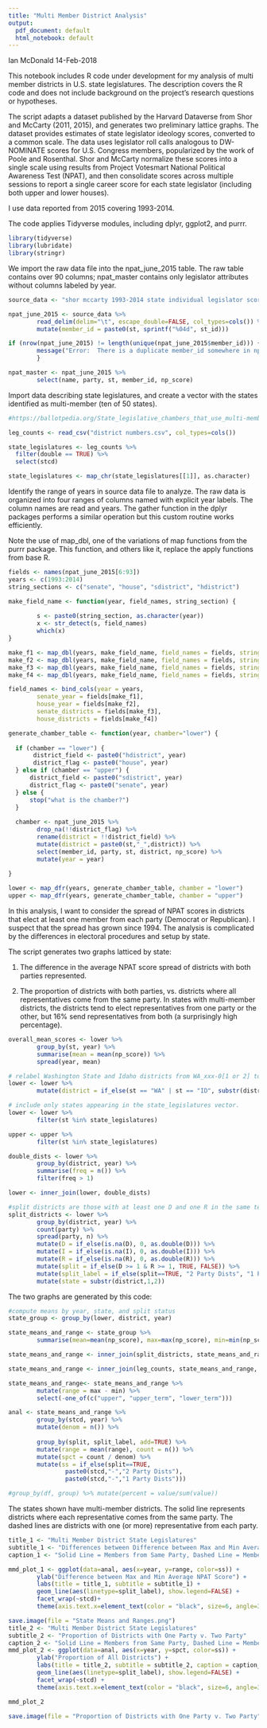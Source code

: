 ```yaml
---
title: "Multi Member District Analysis"
output:
  pdf_document: default
  html_notebook: default
---
```

Ian McDonald
14-Feb-2018

This notebook includes R code under development for my analysis of multi member districts in U.S. state legislatures.  The description covers the R code and does not include background on the project's research questions or hypotheses.

The script adapts a dataset published by the Harvard Dataverse from Shor and McCarty (2011, 2015), and generates two preliminary lattice graphs. The dataset provides estimates of state legislator ideology scores, converted to a common scale.  The data uses legislator roll calls analogous to DW-NOMINATE scores for U.S. Congress members, popularized by the work of Poole and Rosenthal. Shor and McCarty normalize these scores into a single scale using results from Project Votesmart National Political Awareness Test (NPAT), and then consolidate scores across multiple sessions to report a single career score for each state legislator (including both upper and lower houses).

I use data reported from 2015 covering 1993-2014.  

The code applies Tidyverse modules, including dplyr, ggplot2, and purrr.  

```r
library(tidyverse)
library(lubridate)
library(stringr)
```

We import the raw data file into the npat_june_2015 table.  The raw table contains over 90 columns; npat_master contains only legislator attributes without columns labeled by year.

```r
source_data <- "shor mccarty 1993-2014 state individual legislator scores public June 2015.tab" ##

npat_june_2015 <- source_data %>% 
        read_delim(delim="\t", escape_double=FALSE, col_types=cols()) %>% 
        mutate(member_id = paste0(st, sprintf("%04d", st_id)))

if (nrow(npat_june_2015) != length(unique(npat_june_2015$member_id))) {
        message("Error:  There is a duplicate member_id somewhere in npat_june_2015")
        }

npat_master <- npat_june_2015 %>% 
        select(name, party, st, member_id, np_score)

```

Import data describing state legislatures, and create a vector with the states identified as multi-member (ten of 50 states).
```r
#https://ballotpedia.org/State_legislative_chambers_that_use_multi-member_districts

leg_counts <- read_csv("district numbers.csv", col_types=cols())

state_legislatures <- leg_counts %>% 
  filter(double == TRUE) %>%  
  select(stcd) 

state_legislatures <- map_chr(state_legislatures[[1]], as.character) 

```

Identify the range of years in source data file to analyze.  The raw data is organized into four ranges of columns named with explicit year labels.  The column names are read and years.  The gather function in the dplyr packages performs a similar operation but this custom routine works efficiently.

Note the use of map_dbl, one of the variations of map functions from the purrr package.  This function, and others like it, replace the apply functions from base R.

```r
fields <- names(npat_june_2015[6:93])
years <- c(1993:2014)
string_sections <- c("senate", "house", "sdistrict", "hdistrict")

make_field_name <- function(year, field_names, string_section) {
        
        s <- paste0(string_section, as.character(year))
        x <- str_detect(s, field_names)
        which(x)
}

make_f1 <- map_dbl(years, make_field_name, field_names = fields, string_section = "sdistrict")
make_f2 <- map_dbl(years, make_field_name, field_names = fields, string_section = "hdistrict")
make_f3 <- map_dbl(years, make_field_name, field_names = fields, string_section = "senate")
make_f4 <- map_dbl(years, make_field_name, field_names = fields, string_section = "house")

field_names <- bind_cols(year = years, 
        senate_year = fields[make_f1], 
        house_year = fields[make_f2], 
        senate_districts = fields[make_f3], 
        house_districts = fields[make_f4])
```



```r
generate_chamber_table <- function(year, chamber="lower") {
  
  if (chamber == "lower") {
       district_field <- paste0("hdistrict", year)
       district_flag <- paste0("house", year)
  } else if (chamber == "upper") {
      district_field <- paste0("sdistrict", year)
      district_flag <- paste0("senate", year)
  } else {
      stop("what is the chamber?")
  }
        
  chamber <- npat_june_2015 %>% 
        drop_na(!!district_flag) %>% 
        rename(district = !!district_field) %>% 
        mutate(district = paste0(st,"_",district)) %>% 
        select(member_id, party, st, district, np_score) %>% 
        mutate(year = year)
                                                             
}

lower <- map_dfr(years, generate_chamber_table, chamber = "lower")
upper <- map_dfr(years, generate_chamber_table, chamber = "upper")

```

In this analysis, I want to consider the spread of NPAT scores in districts that elect at least one member from each party (Democrat or Republican).  I suspect that the spread has grown since 1994.  The analysis is complicated by the differences in electoral procedures and setup by state.

The script generates two graphs latticed by state:

1.  The difference in the average NPAT score spread of districts with both parties represented.

2.  The proportion of districts with both parties, vs. districts where all representatives come from the same party.  In states with multi-member districts, the districts tend to elect representatives from one party or the other, but 16% send representatives from both (a surprisingly high percentage).

```r
overall_mean_scores <- lower %>% 
        group_by(st, year) %>% 
        summarise(mean = mean(np_score)) %>% 
        spread(year, mean)

# relabel Washington State and Idaho districts from WA_xxx-0[1 or 2] to WA_xxx
lower <- lower %>% 
        mutate(district = if_else(st == "WA" | st == "ID", substr(district, 1, 6), district))

# include only states appearing in the state_legislatures vector.
lower <- lower %>% 
        filter(st %in% state_legislatures)

upper <- upper %>% 
        filter(st %in% state_legislatures)

double_dists <- lower %>% 
        group_by(district, year) %>% 
        summarise(freq = n()) %>% 
        filter(freq > 1)

lower <- inner_join(lower, double_dists)

#split districts are those with at least one D and one R in the same term
split_districts <- lower %>% 
        group_by(district, year) %>% 
        count(party) %>% 
        spread(party, n) %>% 
        mutate(D = if_else(is.na(D), 0, as.double(D))) %>% 
        mutate(I = if_else(is.na(I), 0, as.double(I))) %>% 
        mutate(R = if_else(is.na(R), 0, as.double(R))) %>% 
        mutate(split = if_else(D >= 1 & R >= 1, TRUE, FALSE)) %>%
        mutate(split_label = if_else(split==TRUE, "2 Party Dists", "1 Party Dists")) %>%
        mutate(state = substr(district,1,2))
```

The two graphs are generated by this code:

```r
#compute means by year, state, and split status
state_group <- group_by(lower, district, year)

state_means_and_range <- state_group %>% 
        summarise(mean=mean(np_score), max=max(np_score), min=min(np_score))

state_means_and_range <- inner_join(split_districts, state_means_and_range, by=c("district","year"))

state_means_and_range <- inner_join(leg_counts, state_means_and_range, by=c("stcd"="state"))

state_means_and_range<- state_means_and_range %>% 
        mutate(range = max - min) %>% 
        select(-one_of(c("upper", "upper_term", "lower_term"))) 

anal <- state_means_and_range %>% 
        group_by(stcd, year) %>% 
        mutate(denom = n()) %>% 
        
        group_by(split, split_label, add=TRUE) %>% 
        mutate(range = mean(range), count = n()) %>%
        mutate(spct = count / denom) %>% 
        mutate(ss = if_else(split==TRUE, 
                paste0(stcd,"-","2 Party Dists"), 
                paste0(stcd,"-","1 Party Dists")))

#group_by(df, group) %>% mutate(percent = value/sum(value))
```

The states shown have multi-member districts.  The solid line represents districts where each representative comes from the same party.  The dashed lines are districts with one (or more) representative from each party. 

```r
title_1 <- "Multi Member District State Legislatures"
subtitle_1 <- "Differences between Difference between Max and Min Average NPAT Score"
caption_1 <- "Solid Line = Members from Same Party, Dashed Line = Members from 2+ parties"

mmd_plot_1 <- ggplot(data=anal, aes(x=year, y=range, color=ss)) +
        ylab("Difference between Max and Min Average NPAT Score") +
        labs(title = title_1, subtitle = subtitle_1) +
        geom_line(aes(linetype=split_label), show.legend=FALSE) + 
        facet_wrap(~stcd)+
        theme(axis.text.x=element_text(color = "black", size=6, angle=30, vjust=.8, hjust=0.8))

save.image(file = "State Means and Ranges.png")
title_2 <- "Multi Member District State Legislatures"
subtitle_2 <- "Proportion of Districts with One Party v. Two Party"
caption_2 <- "Solid Line = Members from Same Party, Dashed Line = Members from 2+ parties"
mmd_plot_2 <- ggplot(data=anal, aes(x=year, y=spct, color=ss)) +
        ylab("Proportion of All Districts") +
        labs(title = title_2, subtitle = subtitle_2, caption = caption_2) +
        geom_line(aes(linetype=split_label), show.legend=FALSE) + 
        facet_wrap(~stcd) +
        theme(axis.text.x=element_text(color = "black", size=6, angle=30, vjust=.8, hjust=0.8))

mmd_plot_2        

save.image(file = "Proportion of Districts with One Party v. Two Party")


```

